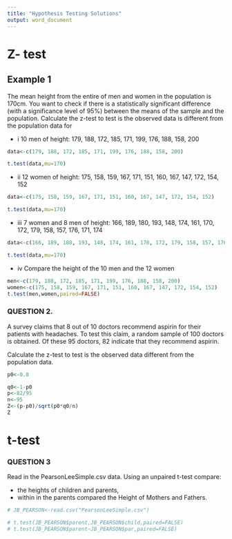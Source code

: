 ```yaml
---
title: "Hypothesis Testing Solutions"
output: word_document
---
```

# Z- test

## Example 1
The mean height from the entire of men and women in the population is 170cm. You
want to check if there is a statistically significant difference (with a significance level of
95%) between the means of the sample and the population.
Calculate the z-test to test is the observed data is different from the population data for

+ i 10 men of height: 179, 188, 172, 185, 171, 199, 176, 188, 158, 200

```r
data<-c(179, 188, 172, 185, 171, 199, 176, 188, 158, 200)

t.test(data,mu=170)
```

+ ii 12 women of height: 175, 158, 159, 167, 171, 151, 160, 167, 147, 172, 154, 152
```r
data<-c(175, 158, 159, 167, 171, 151, 160, 167, 147, 172, 154, 152)

t.test(data,mu=170)
```
+ iii 7 women and 8 men of height: 166, 189, 180, 193, 148, 174, 161, 170, 172, 179, 158, 157, 176, 171, 174
```r
data<-c(166, 189, 180, 193, 148, 174, 161, 170, 172, 179, 158, 157, 176,171, 174)

t.test(data,mu=170)
```

+ iv Compare the height of the 10 men and the 12 women

```r
men<-c(179, 188, 172, 185, 171, 199, 176, 188, 158, 200)
women<-c(175, 158, 159, 167, 171, 151, 160, 167, 147, 172, 154, 152)
t.test(men,women,paired=FALSE)

```


### QUESTION 2. 
A survey claims that 8 out of 10 doctors recommend aspirin for their patients with headaches. To test this claim, a random sample of 100 doctors is obtained. Of these 95 doctors, 82 indicate that they recommend aspirin.

Calculate the z-test to test is the observed data different from the population data.

```r
p0<-0.8

q0<-1-p0
p<-82/95
n<-95
Z<-(p-p0)/sqrt(p0*q0/n)
Z
```

# t-test
### QUESTION 3 
Read in the PearsonLeeSimple.csv data. Using an unpaired t-test compare:

* the heights of children and parents,
* within in the parents compared the Height of Mothers and Fathers.

```r
# JB_PEARSON<-read.csv("PearsonLeeSimple.csv")

# t.test(JB_PEARSON$parent,JB_PEARSON$child,paired=FALSE)
# t.test(JB_PEARSON$parent~JB_PEARSON$par,paired=FALSE)


```


